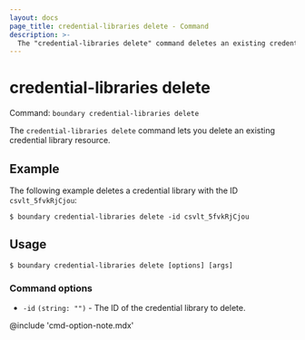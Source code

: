 ```yaml
---
layout: docs
page_title: credential-libraries delete - Command
description: >-
  The "credential-libraries delete" command deletes an existing credential library resource.
---
```


# credential-libraries delete

Command: `boundary credential-libraries delete`

The `credential-libraries delete` command lets you delete an existing credential library resource.

## Example

The following example deletes a credential library with the ID `csvlt_5fvkRjCjou`:

```shell-session
$ boundary credential-libraries delete -id csvlt_5fvkRjCjou
```

## Usage

<CodeBlockConfig hideClipboard>

```shell-session
$ boundary credential-libraries delete [options] [args]
```

</CodeBlockConfig>


### Command options

- `-id` `(string: "")` - The ID of the credential library to delete.

@include 'cmd-option-note.mdx'